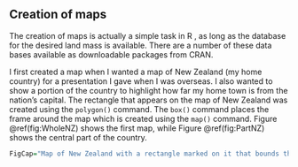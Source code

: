 ﻿## Creation of maps

The creation of maps is actually a simple task in R , as long as the
database for the desired land mass is available. There are a number of
these data bases available as downloadable packages from CRAN.

I first created a map when I wanted a map of New Zealand (my home
country) for a presentation I gave when I was overseas. I also wanted to
show a portion of the country to highlight how far my home town is from
the nation’s capital. The rectangle that appears on the map of New
Zealand was created using the `polygon()` command. The
`box()` command places the frame around the map which is created
using the `map()` command. Figure \@ref(fig:WholeNZ) shows the
first map, while Figure \@ref(fig:PartNZ) shows the central part of the
country.

```r
FigCap="Map of New Zealand with a rectangle marked on it that bounds the area used in the map presented in Figure \\@ref(fig:PartNZ)."
``` 